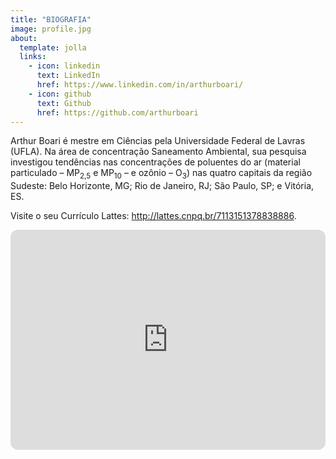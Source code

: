```yaml
---
title: "BIOGRAFIA"
image: profile.jpg
about:
  template: jolla
  links:
    - icon: linkedin
      text: LinkedIn
      href: https://www.linkedin.com/in/arthurboari/
    - icon: github
      text: Github
      href: https://github.com/arthurboari
---
```


Arthur Boari é mestre em Ciências pela Universidade Federal de Lavras (UFLA). Na área de concentração Saneamento Ambiental, sua pesquisa investigou tendências nas concentrações de poluentes do ar (material particulado -- MP~2,5~ e MP~10~ -- e ozônio -- O~3~) nas quatro capitais da região Sudeste: Belo Horizonte, MG; Rio de Janeiro, RJ; São Paulo, SP; e Vitória, ES.

Visite o seu Currículo Lattes: <http://lattes.cnpq.br/7113151378838886>.

<iframe style="border-radius:12px" src="https://open.spotify.com/embed/playlist/2bseBytzhlfH8ztRyMDCeA?utm_source=generator" width="100%" height="352" frameBorder="0" allowfullscreen="" allow="autoplay; clipboard-write; encrypted-media; fullscreen; picture-in-picture" loading="lazy"></iframe>
